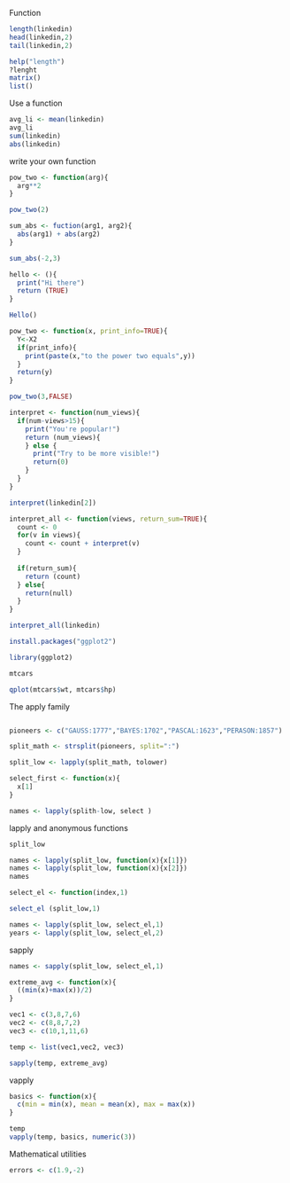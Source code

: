 Function

```{r}
length(linkedin)
head(linkedin,2)
tail(linkedin,2)

help("length")
?lenght
matrix()
list()
```

Use a function

```{r}
avg_li <- mean(linkedin)
avg_li
sum(linkedin)
abs(linkedin)
```

write your own function

```{r}
pow_two <- function(arg){
  arg**2
}

pow_two(2)

sum_abs <- fuction(arg1, arg2){
  abs(arg1) + abs(arg2)
}

sum_abs(-2,3)

hello <- (){
  print("Hi there")
  return (TRUE)
}

Hello()

pow_two <- function(x, print_info=TRUE){
  Y<-X2
  if(print_info){
    print(paste(x,"to the power two equals",y))
  }
  return(y)
}

pow_two(3,FALSE)

interpret <- function(num_views){
  if(num-views>15){
    print("You're popular!")
    return (num_views){
    } else {
      print("Try to be more visible!")
      return(0)
    }
  }
}

interpret(linkedin[2])

interpret_all <- function(views, return_sum=TRUE){
  count <- 0 
  for(v in views){
    count <- count + interpret(v)
  }
  
  if(return_sum){
    return (count)
  } else{
    return(null)
  }
}

interpret_all(linkedin)
```

```{r}
install.packages("ggplot2")
```

```{r}
library(ggplot2)

mtcars

qplot(mtcars$wt, mtcars$hp)
```

The apply family

```{r}
```


```{r}
pioneers <- c("GAUSS:1777","BAYES:1702","PASCAL:1623","PERASON:1857")

split_math <- strsplit(pioneers, split=":")

split_low <- lapply(split_math, tolower)

select_first <- function(x){
  x[1]
}

names <- lapply(splith-low, select )
```


lapply and anonymous functions

```{r}
split_low

names <- lapply(split_low, function(x){x[1]})
names <- lapply(split_low, function(x){x[2]})
names
```


```{r}
select_el <- function(index,1)

select_el (split_low,1)

names <- lapply(split_low, select_el,1)
years <- lapply(split_low, select_el,2)

```

sapply

```{r}
names <- sapply(split_low, select_el,1)

extreme_avg <- function(x){
  ((min(x)+max(x))/2)
}

vec1 <- c(3,8,7,6)
vec2 <- c(8,8,7,2)
vec3 <- c(10,1,11,6)

temp <- list(vec1,vec2, vec3)

sapply(temp, extreme_avg)

```

vapply

```{r}
basics <- function(x){
  c(min = min(x), mean = mean(x), max = max(x))
}

temp
vapply(temp, basics, numeric(3))
```

Mathematical utilities

```{r}
errors <- c(1.9,-2)

```

